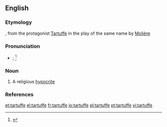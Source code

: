 ==English==

===Etymology===
{{etyl|fr}}, from the protagonist [[w:Tartuffe|Tartuffe]] in the play of the same name by [[w:Molière|Molière]]

===Pronunciation===
* {{IPA|/tɑɹˈtuːf/|/tɑɹˈtʊf/}}; {{X-SAMPA|/tAr"tu:f/|/tAr"tUf/}}<ref>{{R:Dictionary.com}}</ref>

===Noun===
{{en-noun}}

# A religious [[hypocrite]]

===References===
<references/>

[[et:tartuffe]]
[[el:tartuffe]]
[[fr:tartuffe]]
[[io:tartuffe]]
[[pl:tartuffe]]
[[pt:tartuffe]]
[[vi:tartuffe]]